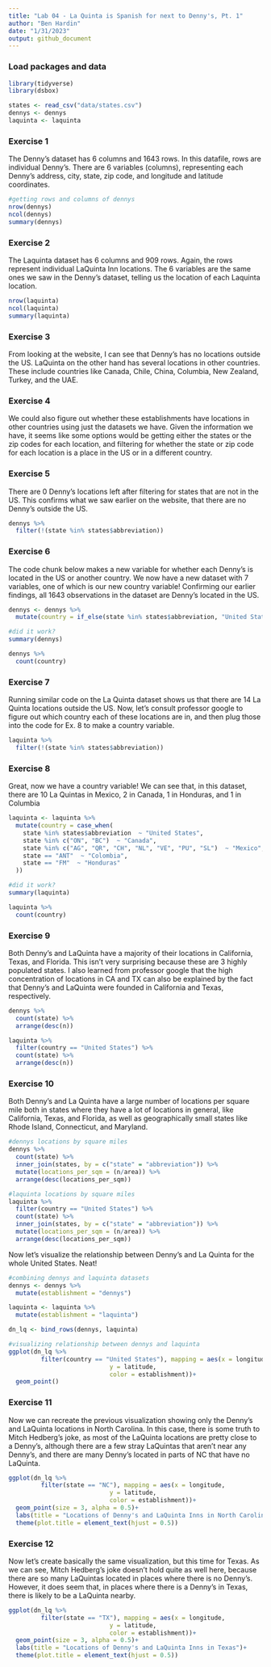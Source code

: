 ```yaml
---
title: "Lab 04 - La Quinta is Spanish for next to Denny's, Pt. 1"
author: "Ben Hardin"
date: "1/31/2023"
output: github_document
---
```


### Load packages and data

```r
library(tidyverse) 
library(dsbox) 
```

```r
states <- read_csv("data/states.csv")
dennys <- dennys
laquinta <- laquinta
```

### Exercise 1

The Denny's dataset has 6 columns and 1643 rows. In this datafile, rows are individual Denny's. There are 6 variables (columns), representing each Denny's address, city, state, zip code, and longitude and latitude coordinates.

```r
#getting rows and columns of dennys
nrow(dennys)
ncol(dennys)
summary(dennys)
```

### Exercise 2

The Laquinta dataset has 6 columns and 909 rows. Again, the rows represent individual LaQuinta Inn locations. The 6 variables are the same ones we saw in the Denny's dataset, telling us the location of each Laquinta location. 

```r
nrow(laquinta)
ncol(laquinta)
summary(laquinta)
```
### Exercise 3

From looking at the website, I can see that Denny's has no locations outside the US. LaQuinta on the other hand has several locations in other countries. These include countries like Canada, Chile, China, Columbia, New Zealand, Turkey, and the UAE.

### Exercise 4

We could also figure out whether these establishments have locations in other countries using just the datasets we have. Given the information we have, it seems like some options would be getting either the states or the zip codes for each location, and filtering for whether the state or zip code for each location is a place in the US or in a different country.

### Exercise 5

There are 0 Denny's locations left after filtering for states that are not in the US. This confirms what we saw earlier on the website, that there are no Denny's outside the US.

```r
dennys %>%
  filter(!(state %in% states$abbreviation))
```
### Exercise 6

The code chunk below makes a new variable for whether each Denny's is located in the US or another country. We now have a new dataset with 7 variables, one of which is our new country variable! Confirming our earlier findings, all 1643 observations in the dataset are Denny's located in the US.

```r
dennys <- dennys %>%
  mutate(country = if_else(state %in% states$abbreviation, "United States", "other"))

#did it work?
summary(dennys)

dennys %>%
  count(country)
```

### Exercise 7

Running similar code on the La Quinta dataset shows us that there are 14 La Quinta locations outside the US. Now, let's consult professor google to figure out which country each of these locations are in, and then plug those into the code for Ex. 8 to make a country variable.

```r
laquinta %>%
  filter(!(state %in% states$abbreviation))
```

### Exercise 8

Great, now we have a country variable! We can see that, in this dataset, there are 10 La Quintas in Mexico, 2 in Canada, 1 in Honduras, and 1 in Columbia

```r
laquinta <- laquinta %>%
  mutate(country = case_when(
    state %in% states$abbreviation  ~ "United States",
    state %in% c("ON", "BC")  ~ "Canada",
    state %in% c("AG", "QR", "CH", "NL", "VE", "PU", "SL")  ~ "Mexico",
    state == "ANT"  ~ "Colombia",
    state == "FM"  ~ "Honduras"
  ))

#did it work?
summary(laquinta)

laquinta %>%
  count(country)
```

### Exercise 9

Both Denny's and LaQuinta have a majority of their locations in California, Texas, and Florida. This isn't very surprising because these are 3 highly populated states. I also learned from professor google that the high concentration of locations in CA and TX can also be explained by the fact that Denny's and LaQuinta were founded in California and Texas, respectively.

```r
dennys %>%
  count(state) %>%
  arrange(desc(n))

laquinta %>%
  filter(country == "United States") %>%
  count(state) %>%
  arrange(desc(n))
```

### Exercise 10

Both Denny's and La Quinta have a large number of locations per square mile both in states where they have a lot of locations in general, like California, Texas, and Florida, as well as geographically small states like Rhode Island, Connecticut, and Maryland.

```r
#dennys locations by square miles
dennys %>%
  count(state) %>%
  inner_join(states, by = c("state" = "abbreviation")) %>%
  mutate(locations_per_sqm = (n/area)) %>%
  arrange(desc(locations_per_sqm))

#laquinta locations by square miles
laquinta %>%
  filter(country == "United States") %>%
  count(state) %>%
  inner_join(states, by = c("state" = "abbreviation")) %>%
  mutate(locations_per_sqm = (n/area)) %>%
  arrange(desc(locations_per_sqm))
```

Now let's visualize the relationship between Denny's and La Quinta for the whole United States. Neat!

```r
#combining dennys and laquinta datasets
dennys <- dennys %>%
  mutate(establishment = "dennys")

laquinta <- laquinta %>%
  mutate(establishment = "laquinta")

dn_lq <- bind_rows(dennys, laquinta)

#visualizing relationship between dennys and laquinta
ggplot(dn_lq %>%
         filter(country == "United States"), mapping = aes(x = longitude,
                            y = latitude,
                            color = establishment))+
  geom_point()
```

### Exercise 11

Now we can recreate the previous visualization showing only the Denny's and LaQuinta locations in North Carolina. In this case, there is some truth to Mitch Hedberg's joke, as most of the LaQuinta locations are pretty close to a Denny's, although there are a few stray LaQuintas that aren't near any Denny's, and there are many Denny's located in parts of NC that have no LaQuinta. 

```r
ggplot(dn_lq %>%
         filter(state == "NC"), mapping = aes(x = longitude,
                            y = latitude,
                            color = establishment))+
  geom_point(size = 3, alpha = 0.5)+
  labs(title = "Locations of Denny's and LaQuinta Inns in North Carolina")+
  theme(plot.title = element_text(hjust = 0.5))
```


### Exercise 12

Now let's create basically the same visualization, but this time for Texas. As we can see, Mitch Hedberg's joke doesn't hold quite as well here, because there are so many LaQuintas located in places where there is no Denny's. However, it does seem that, in places where there is a Denny's in Texas, there is likely to be a LaQuinta nearby. 

```r
ggplot(dn_lq %>%
         filter(state == "TX"), mapping = aes(x = longitude,
                            y = latitude,
                            color = establishment))+
  geom_point(size = 3, alpha = 0.5)+
  labs(title = "Locations of Denny's and LaQuinta Inns in Texas")+
  theme(plot.title = element_text(hjust = 0.5))
```